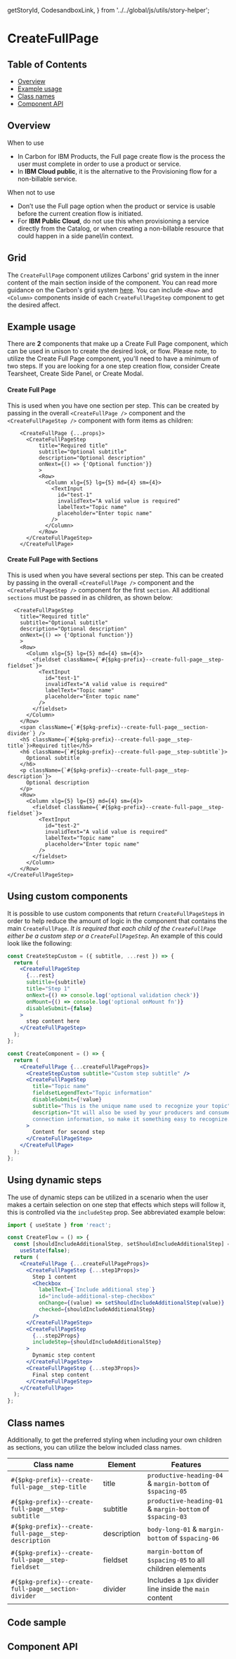   getStoryId,
  CodesandboxLink,
} from '../../global/js/utils/story-helper';

# CreateFullPage

## Table of Contents

- [Overview](#overview)
- [Example usage](#example-usage)
- [Class names](#class-names)
- [Component API](#component-api)

## Overview

When to use

- In Carbon for IBM Products, the Full page create flow is the process the user
  must complete in order to use a product or service.
- In **IBM Cloud public**, it is the alternative to the Provisioning flow for a
  non-billable service.

When not to use

- Don’t use the Full page option when the product or service is usable before
  the current creation flow is initiated.
- For **IBM Public Cloud**, do not use this when provisioning a service directly
  from the Catalog, or when creating a non-billable resource that could happen
  in a side panel/in context.

## Grid

The `CreateFullPage` component utilizes Carbons' grid system in the inner
content of the main section inside of the component. You can read more guidance
on the Carbon's grid system
[here](https://www.carbondesignsystem.com/guidelines/2x-grid/overview). You can
include `<Row>` and `<Column>` components inside of each `CreateFullPageStep`
component to get the desired affect.

## Example usage

There are **2** components that make up a Create Full Page component, which can
be used in unison to create the desired look, or flow. Please note, to utilize
the Create Full Page component, you'll need to have a minimum of two steps. If
you are looking for a one step creation flow, consider Create Tearsheet, Create
Side Panel, or Create Modal.

#### Create Full Page

This is used when you have one section per step. This can be created by passing
in the overall `<CreateFullPage />` component and the `<CreateFullPageStep />`
component with form items as children:

```
    <CreateFullPage {...props}>
      <CreateFullPageStep
          title="Required title"
          subtitle="Optional subtitle"
          description="Optional description"
          onNext={() => {'Optional function'}}
          >
          <Row>
            <Column xlg={5} lg={5} md={4} sm={4}>
              <TextInput
                id="test-1"
                invalidText="A valid value is required"
                labelText="Topic name"
                placeholder="Enter topic name"
              />
            </Column>
          </Row>
      </CreateFullPageStep>
    </CreateFullPage>
```

#### Create Full Page with Sections

This is used when you have several sections per step. This can be created by
passing in the overall `<CreateFullPage />` component and the
`<CreateFullPageStep />` component for the first `section`. All additional
`sections` must be passed in as children, as shown below:

```
  <CreateFullPageStep
    title="Required title"
    subtitle="Optional subtitle"
    description="Optional description"
    onNext={() => {'Optional function'}}
    >
    <Row>
      <Column xlg={5} lg={5} md={4} sm={4}>
        <fieldset className={`#{$pkg-prefix}--create-full-page__step-fieldset`}>
          <TextInput
            id="test-1"
            invalidText="A valid value is required"
            labelText="Topic name"
            placeholder="Enter topic name"
          />
        </fieldset>
      </Column>
    </Row>
    <span className={`#{$pkg-prefix}--create-full-page__section-divider`} />
    <h5 className={`#{$pkg-prefix}--create-full-page__step-title`}>Required title</h5>
    <h6 className={`#{$pkg-prefix}--create-full-page__step-subtitle`}>
      Optional subtitle
    </h6>
    <p className={`#{$pkg-prefix}--create-full-page__step-description`}>
      Optional description
    </p>
    <Row>
      <Column xlg={5} lg={5} md={4} sm={4}>
        <fieldset className={`#{$pkg-prefix}--create-full-page__step-fieldset`}>
          <TextInput
            id="test-2"
            invalidText="A valid value is required"
            labelText="Topic name"
            placeholder="Enter topic name"
          />
        </fieldset>
      </Column>
    </Row>
</CreateFullPageStep>
```

## Using custom components

It is possible to use custom components that return `CreateFullPageStep`s in
order to help reduce the amount of logic in the component that contains the main
`CreateFullPage`. _It is required that each child of the `CreateFullPage` either
be a custom step or a `CreateFullPageStep`_. An example of this could look like
the following:

```jsx
const CreateStepCustom = ({ subtitle, ...rest }) => {
  return (
    <CreateFullPageStep
      {...rest}
      subtitle={subtitle}
      title="Step 1"
      onNext={() => console.log('optional validation check')}
      onMount={() => console.log('optional onMount fn')}
      disableSubmit={false}
    >
      step content here
    </CreateFullPageStep>
  );
};

const CreateComponent = () => {
  return (
    <CreateFullPage {...createFullPageProps}>
      <CreateStepCustom subtitle="Custom step subtitle" />
      <CreateFullPageStep
        title="Topic name"
        fieldsetLegendText="Topic information"
        disableSubmit={!value}
        subtitle="This is the unique name used to recognize your topic"
        description="It will also be used by your producers and consumers as part of the
        connection information, so make it something easy to recognize."
      >
        Content for second step
      </CreateFullPageStep>
    </CreateFullPage>
  );
};
```

## Using dynamic steps

The use of dynamic steps can be utilized in a scenario when the user makes a
certain selection on one step that effects which steps will follow it, this is
controlled via the `includeStep` prop. See abbreviated example below:

```jsx
import { useState } from 'react';

const CreateFlow = () => {
  const [shouldIncludeAdditionalStep, setShouldIncludeAdditionalStep] =
    useState(false);
  return (
    <CreateFullPage {...createFullPageProps}>
      <CreateFullPageStep {...step1Props}>
        Step 1 content
        <Checkbox
          labelText={`Include additional step`}
          id="include-additional-step-checkbox"
          onChange={(value) => setShouldIncludeAdditionalStep(value)}
          checked={shouldIncludeAdditionalStep}
        />
      </CreateFullPageStep>
      <CreateFullPageStep
        {...step2Props}
        includeStep={shouldIncludeAdditionalStep}
      >
        Dynamic step content
      </CreateFullPageStep>
      <CreateFullPageStep {...step3Props}>
        Final step content
      </CreateFullPageStep>
    </CreateFullPage>
  );
};
```

## Class names

Additionally, to get the preferred styling when including your own children as
sections, you can utilize the below included class names.

| Class name                                           | Element     | Features                                                   |
| ---------------------------------------------------- | ----------- | ---------------------------------------------------------- |
| `#{$pkg-prefix}--create-full-page__step-title`       | title       | `productive-heading-04` & `margin-bottom` of `$spacing-05` |
| `#{$pkg-prefix}--create-full-page__step-subtitle`    | subtitle    | `productive-heading-01` & `margin-bottom` of `$spacing-03` |
| `#{$pkg-prefix}--create-full-page__step-description` | description | `body-long-01` & `margin-bottom` of `$spacing-06`          |
| `#{$pkg-prefix}--create-full-page__step-fieldset`    | fieldset    | `margin-bottom` of `$spacing-05` to all children elements  |
| `#{$pkg-prefix}--create-full-page__section-divider`  | divider     | Includes a `1px` divider line inside the `main` content    |

## Code sample

<CodesandboxLink exampleDirectory="CreateFullPage" />

## Component API

<ArgsTable />
